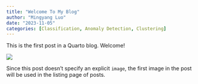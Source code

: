 ```yaml
---
title: "Welcome To My Blog"
author: "Mingyang Luo"
date: "2023-11-05"
categories: [Classification, Anomaly Detection, Clustering]
---
```


This is the first post in a Quarto blog. Welcome!

![](thumbnail.jpg)

Since this post doesn't specify an explicit `image`, the first image in the post will be used in the listing page of posts.
